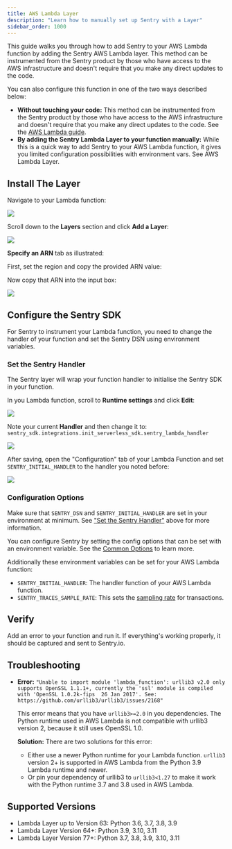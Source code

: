 ```yaml
---
title: AWS Lambda Layer
description: "Learn how to manually set up Sentry with a Layer"
sidebar_order: 1000
---
```


This guide walks you through how to add Sentry to your AWS Lambda function by adding the Sentry AWS Lambda layer. This method can be instrumented from the Sentry product by those who have access to the AWS infrastructure and doesn't require that you make any direct updates to the code.

You can also configure this function in one of the two ways described below:

- **Without touching your code:**
  This method can be instrumented from the Sentry product by those who have access to the AWS infrastructure and doesn't require that you make any direct updates to the code. See the [AWS Lambda guide](/organization/integrations/cloud-monitoring/aws-lambda/).
- **By adding the Sentry Lambda Layer to your function manually:**
  While this is a quick way to add Sentry to your AWS Lambda function, it gives you limited configuration possibilities with environment vars. See <PlatformLink to="/integrations/aws-lambda/manual-layer/">AWS Lambda Layer</PlatformLink>.

## Install The Layer

Navigate to your Lambda function:

![](./img/lambda-function-detail.png)

Scroll down to the **Layers** section and click **Add a Layer**:

![](./img/lambda-function-detail-layer.png)

**Specify an ARN** tab as illustrated:

First, set the region and copy the provided ARN value:

<LambdaLayerDetail canonical="aws-layer:python" />

Now copy that ARN into the input box:

![](./img/lambda-function-add-layer.png)

## Configure the Sentry SDK

For Sentry to instrument your Lambda function, you need to change the handler of your function and set the Sentry DSN using environment variables.

### Set the Sentry Handler

The Sentry layer will wrap your function handler to initialise the Sentry SDK in your function.

In you Lambda function, scroll to **Runtime settings** and click **Edit**:

![](./img/lambda-function-runtime-settings.png)

Note your current **Handler** and then change it to: `sentry_sdk.integrations.init_serverless_sdk.sentry_lambda_handler`

![](./img/runtime-settings-handler.png)

After saving, open the "Configuration" tab of your Lambda Function and set `SENTRY_INITIAL_HANDLER` to the handler you noted before:

![](./img/lambda-function-configuration.png)

### Configuration Options

Make sure that `SENTRY_DSN` and `SENTRY_INITIAL_HANDLER` are set in your environment at minimum. See ["Set the Sentry Handler"](#set-the-sentry-handler) above for more information.

You can configure Sentry by setting the config options that can be set with an environment variable. See the [Common Options](/platforms/python/configuration/options/#common-options) to learn more.

Additionally these environment variables can be set for your AWS Lambda function:

- `SENTRY_INITIAL_HANDLER`: The handler function of your AWS Lambda function.
- `SENTRY_TRACES_SAMPLE_RATE`: This sets the [sampling rate](/platforms/python/configuration/sampling/#sampling-transaction-events) for transactions.

## Verify

Add an error to your function and run it. If everything's working properly, it should be captured and sent to Sentry.io.

## Troubleshooting

- **Error:** `"Unable to import module 'lambda_function': urllib3 v2.0 only supports OpenSSL 1.1.1+, currently the 'ssl' module is compiled with 'OpenSSL 1.0.2k-fips  26 Jan 2017'. See: https://github.com/urllib3/urllib3/issues/2168"`

  This error means that you have `urllib3>=2.0` in you dependencies. The Python runtime used in AWS Lambda is not compatible with urllib3 version 2, because it still uses OpenSSL 1.0.

  **Solution:** There are two solutions for this error:

  - Either use a newer Python runtime for your Lambda function. `urllib3` version 2+ is supported in AWS Lambda from the Python 3.9 Lambda runtime and newer.
  - Or pin your dependency of urllib3 to `urllib3<1.27` to make it work with the Python runtime 3.7 and 3.8 used in AWS Lambda.

## Supported Versions

- Lambda Layer up to Version 63: Python 3.6, 3.7, 3.8, 3.9
- Lambda Layer Version 64+: Python 3.9, 3.10, 3.11
- Lambda Layer Version 77+: Python 3.7, 3.8, 3.9, 3.10, 3.11
